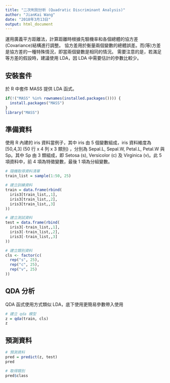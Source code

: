 ```yaml
---
title: "二次判別分析 (Quadratic Discriminant Analysis)"
author: "JianKai Wang"
date: "2018年3月13日"
output: html_document
---
```


運用廣義平方距離法，計算距離時根據先驗機率和各個總體的協方差(Covariance)結構進行調整。
協方差用於衡量兩個變數的總體誤差。而(等)方差是協方差的一種特殊情況，即當兩個變數是相同的情況。
需要注意的是，若滿足等方差的假設時，建議使用 LDA，因 LDA 中需要估計的參數比較少。

## 安裝套件

於 R 中套件 MASS 提供 LDA 函式。

```r
if(!("MASS" %in% rownames(installed.packages()))) {
  install.packages("MASS")
}
library("MASS")
```

## 準備資料

使用 R 內建的 iris 資料當例子，其中 iris 由 5 個變數組成，iris 資料維度為 [50,4,3] (50 行 x 4 列 x 3 類別) ，分別為 Sepal.L, Sepal.W, Petal.L, Petal.W 與 Sp。其中 Sp 由 3 類組成，即 Setosa (s), Versicolor (c) 及 Virginica (v)。此 5 項資料中，前 4 項為特徵變數，最後 1 項為分組變數。

```r
# 隨機取得資料清單
train_list = sample(1:50, 25)

# 建立訓練資料
train = data.frame(rbind(
  iris3[train_list,,1],
  iris3[train_list,,2],
  iris3[train_list,,3]
))

# 建立測試資料
test = data.frame(rbind(
  iris3[-train_list,,1],
  iris3[-train_list,,2],
  iris3[-train_list,,3]
))

# 建立類別資料
cls <- factor(c(
  rep("s", 25),
  rep("c", 25),
  rep("v", 25)
))
```

## QDA 分析

QDA 函式使用方式類似 LDA，底下使用更簡易參數帶入使用

```r
# 建立 qda 模型
z = qda(train, cls)
z
```

## 預測資料

```r
# 預測資料
pred = predict(z, test)
pred

# 取得類別
pred$class
```


